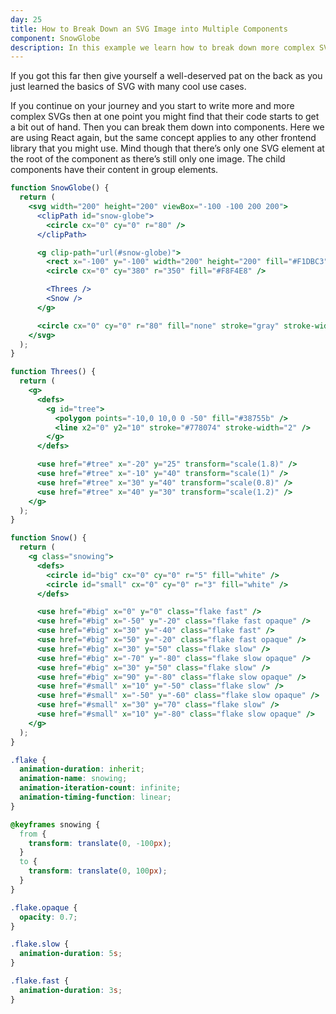 ```yaml
---
day: 25
title: How to Break Down an SVG Image into Multiple Components
component: SnowGlobe
description: In this example we learn how to break down more complex SVG images into multiple components.
---
```


If you got this far then give yourself a well-deserved pat on the back as you just learned the basics of SVG with many cool use cases.

If you continue on your journey and you start to write more and more complex SVGs then at one point you might find that their code starts to get a bit out of hand. Then you can break them down into components. Here we are using React again, but the same concept applies to any other frontend library that you might use. Mind though that there’s only one SVG element at the root of the component as there’s still only one image. The child components have their content in group elements.

<div class="code-flex">

```jsx
function SnowGlobe() {
  return (
    <svg width="200" height="200" viewBox="-100 -100 200 200">
      <clipPath id="snow-globe">
        <circle cx="0" cy="0" r="80" />
      </clipPath>

      <g clip-path="url(#snow-globe)">
        <rect x="-100" y="-100" width="200" height="200" fill="#F1DBC3" />
        <circle cx="0" cy="380" r="350" fill="#F8F4E8" />

        <Threes />
        <Snow />
      </g>

      <circle cx="0" cy="0" r="80" fill="none" stroke="gray" stroke-width="2" />
    </svg>
  );
}

function Threes() {
  return (
    <g>
      <defs>
        <g id="tree">
          <polygon points="-10,0 10,0 0 -50" fill="#38755b" />
          <line x2="0" y2="10" stroke="#778074" stroke-width="2" />
        </g>
      </defs>

      <use href="#tree" x="-20" y="25" transform="scale(1.8)" />
      <use href="#tree" x="-10" y="40" transform="scale(1)" />
      <use href="#tree" x="30" y="40" transform="scale(0.8)" />
      <use href="#tree" x="40" y="30" transform="scale(1.2)" />
    </g>
  );
}

function Snow() {
  return (
    <g class="snowing">
      <defs>
        <circle id="big" cx="0" cy="0" r="5" fill="white" />
        <circle id="small" cx="0" cy="0" r="3" fill="white" />
      </defs>

      <use href="#big" x="0" y="0" class="flake fast" />
      <use href="#big" x="-50" y="-20" class="flake fast opaque" />
      <use href="#big" x="30" y="-40" class="flake fast" />
      <use href="#big" x="50" y="-20" class="flake fast opaque" />
      <use href="#big" x="30" y="50" class="flake slow" />
      <use href="#big" x="-70" y="-80" class="flake slow opaque" />
      <use href="#big" x="30" y="50" class="flake slow" />
      <use href="#big" x="90" y="-80" class="flake slow opaque" />
      <use href="#small" x="10" y="-50" class="flake slow" />
      <use href="#small" x="-50" y="-60" class="flake slow opaque" />
      <use href="#small" x="30" y="70" class="flake slow" />
      <use href="#small" x="10" y="-80" class="flake slow opaque" />
    </g>
  );
}
```

```css
.flake {
  animation-duration: inherit;
  animation-name: snowing;
  animation-iteration-count: infinite;
  animation-timing-function: linear;
}

@keyframes snowing {
  from {
    transform: translate(0, -100px);
  }
  to {
    transform: translate(0, 100px);
  }
}

.flake.opaque {
  opacity: 0.7;
}

.flake.slow {
  animation-duration: 5s;
}

.flake.fast {
  animation-duration: 3s;
}
```

</div>
